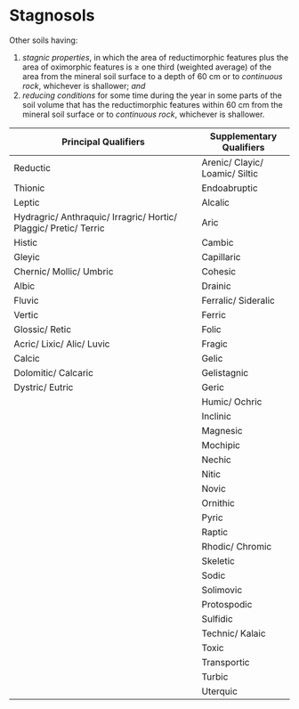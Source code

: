 # Stagnosols {#key-stagnosols}

::: grid
::: g-col-4
Other soils having:

1.  *stagnic properties*, in which the area of reductimorphic features plus the area of oximorphic features is ≥ one third (weighted average) of the area from the mineral soil surface to a depth of 60 cm or to *continuous rock*, whichever is shallower; *and*
2.  *reducing conditions* for some time during the year in some parts of the soil volume that has the reductimorphic features within 60 cm from the mineral soil surface or to *continuous rock*, whichever is shallower.
:::

::: g-col-8
| Principal Qualifiers                                              | Supplementary Qualifiers        |
|-------------------------------------------------------------------|---------------------------------|
| Reductic                                                          | Arenic/ Clayic/ Loamic/ Siltic  |
| Thionic                                                           | Endoabruptic                    |
| Leptic                                                            | Alcalic                         |
| Hydragric/ Anthraquic/ Irragric/ Hortic/ Plaggic/ Pretic/ Terric  | Aric                            |
| Histic                                                            | Cambic                          |
| Gleyic                                                            | Capillaric                      |
| Chernic/ Mollic/ Umbric                                           | Cohesic                         |
| Albic                                                             | Drainic                         |
| Fluvic                                                            | Ferralic/ Sideralic             |
| Vertic                                                            | Ferric                          |
| Glossic/ Retic                                                    | Folic                           |
| Acric/ Lixic/ Alic/ Luvic                                         | Fragic                          |
| Calcic                                                            | Gelic                           |
| Dolomitic/ Calcaric                                               | Gelistagnic                     |
| Dystric/ Eutric                                                   | Geric                           |
|                                                                   | Humic/ Ochric                   |
|                                                                   | Inclinic                        |
|                                                                   | Magnesic                        |
|                                                                   | Mochipic                        |
|                                                                   | Nechic                          |
|                                                                   | Nitic                           |
|                                                                   | Novic                           |
|                                                                   | Ornithic                        |
|                                                                   | Pyric                           |
|                                                                   | Raptic                          |
|                                                                   | Rhodic/ Chromic                 |
|                                                                   | Skeletic                        |
|                                                                   | Sodic                           |
|                                                                   | Solimovic                       |
|                                                                   | Protospodic                     |
|                                                                   | Sulfidic                        |
|                                                                   | Technic/ Kalaic                 |
|                                                                   | Toxic                           |
|                                                                   | Transportic                     |
|                                                                   | Turbic                          |
|                                                                   | Uterquic                        |
:::
:::
